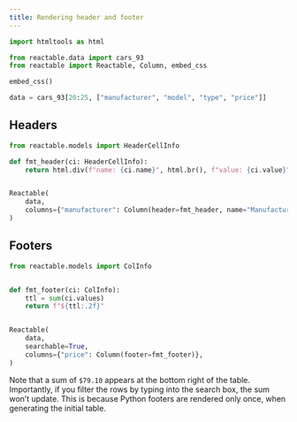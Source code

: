 ```yaml
---
title: Rendering header and footer
---
```


```python
import htmltools as html

from reactable.data import cars_93
from reactable import Reactable, Column, embed_css

embed_css()

data = cars_93[20:25, ["manufacturer", "model", "type", "price"]]
```

## Headers

```python
from reactable.models import HeaderCellInfo

def fmt_header(ci: HeaderCellInfo):
    return html.div(f"name: {ci.name}", html.br(), f"value: {ci.value}")


Reactable(
    data,
    columns={"manufacturer": Column(header=fmt_header, name="Manufacturer")},
)
```

## Footers

```python
from reactable.models import ColInfo


def fmt_footer(ci: ColInfo):
    ttl = sum(ci.values)
    return f"${ttl:.2f}"


Reactable(
    data,
    searchable=True,
    columns={"price": Column(footer=fmt_footer)},
)
```

Note that a sum of `$79.10` appears at the bottom right of the table. Importantly, if you filter the rows by typing into the search box, the sum won't update. This is because Python footers are rendered only once, when generating the initial table.